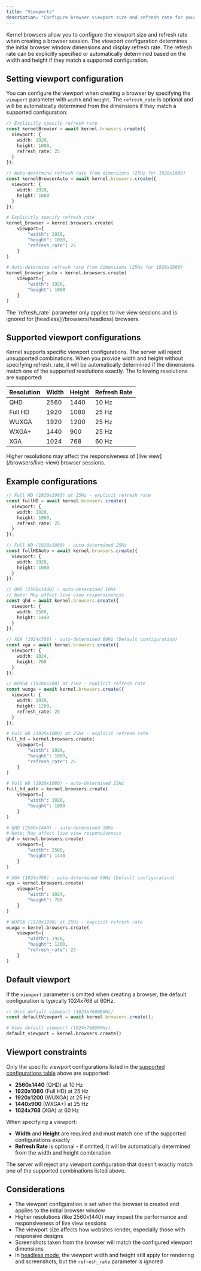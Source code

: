 ```yaml
---
title: "Viewports"
description: "Configure browser viewport size and refresh rate for your automations"
---
```


Kernel browsers allow you to configure the viewport size and refresh rate when creating a browser session. The viewport configuration determines the initial browser window dimensions and display refresh rate. The refresh rate can be explicitly specified or automatically determined based on the width and height if they match a supported configuration.

## Setting viewport configuration

You can configure the viewport when creating a browser by specifying the `viewport` parameter with `width` and `height`. The `refresh_rate` is optional and will be automatically determined from the dimensions if they match a supported configuration:

<CodeGroup>

```typescript Typescript/Javascript
// Explicitly specify refresh rate
const kernelBrowser = await kernel.browsers.create({
  viewport: {
    width: 1920,
    height: 1080,
    refresh_rate: 25
  }
});

// Auto-determine refresh rate from dimensions (25Hz for 1920x1080)
const kernelBrowserAuto = await kernel.browsers.create({
  viewport: {
    width: 1920,
    height: 1080
  }
});
```

```python Python
# Explicitly specify refresh rate
kernel_browser = kernel.browsers.create(
    viewport={
        "width": 1920,
        "height": 1080,
        "refresh_rate": 25
    }
)

# Auto-determine refresh rate from dimensions (25Hz for 1920x1080)
kernel_browser_auto = kernel.browsers.create(
    viewport={
        "width": 1920,
        "height": 1080
    }
)
```

</CodeGroup>

<Note>
The `refresh_rate` parameter only applies to live view sessions and is ignored for [headless](/browsers/headless) browsers.
</Note>

## Supported viewport configurations

Kernel supports specific viewport configurations. The server will reject unsupported combinations. When you provide width and height without specifying refresh_rate, it will be automatically determined if the dimensions match one of the supported resolutions exactly. The following resolutions are supported:

| Resolution | Width | Height | Refresh Rate |
|------------|-------|--------|--------------|
| QHD | 2560 | 1440 | 10 Hz |
| Full HD | 1920 | 1080 | 25 Hz |
| WUXGA | 1920 | 1200 | 25 Hz |
| WXGA+ | 1440 | 900 | 25 Hz |
| XGA | 1024 | 768 | 60 Hz |

<Warning>
Higher resolutions may affect the responsiveness of [live view](/browsers/live-view) browser sessions.
</Warning>

## Example configurations

<CodeGroup>

```typescript Typescript/Javascript
// Full HD (1920x1080) at 25Hz - explicit refresh rate
const fullHD = await kernel.browsers.create({
  viewport: {
    width: 1920,
    height: 1080,
    refresh_rate: 25
  }
});

// Full HD (1920x1080) - auto-determined 25Hz
const fullHDAuto = await kernel.browsers.create({
  viewport: {
    width: 1920,
    height: 1080
  }
});

// QHD (2560x1440) - auto-determined 10Hz
// Note: May affect live view responsiveness
const qhd = await kernel.browsers.create({
  viewport: {
    width: 2560,
    height: 1440
  }
});

// XGA (1024x768) - auto-determined 60Hz (Default configuration)
const xga = await kernel.browsers.create({
  viewport: {
    width: 1024,
    height: 768
  }
});

// WUXGA (1920x1200) at 25Hz - explicit refresh rate
const wuxga = await kernel.browsers.create({
  viewport: {
    width: 1920,
    height: 1200,
    refresh_rate: 25
  }
});
```

```python Python
# Full HD (1920x1080) at 25Hz - explicit refresh rate
full_hd = kernel.browsers.create(
    viewport={
        "width": 1920,
        "height": 1080,
        "refresh_rate": 25
    }
)

# Full HD (1920x1080) - auto-determined 25Hz
full_hd_auto = kernel.browsers.create(
    viewport={
        "width": 1920,
        "height": 1080
    }
)

# QHD (2560x1440) - auto-determined 10Hz
# Note: May affect live view responsiveness
qhd = kernel.browsers.create(
    viewport={
        "width": 2560,
        "height": 1440
    }
)

# XGA (1024x768) - auto-determined 60Hz (Default configuration)
xga = kernel.browsers.create(
    viewport={
        "width": 1024,
        "height": 768
    }
)

# WUXGA (1920x1200) at 25Hz - explicit refresh rate
wuxga = kernel.browsers.create(
    viewport={
        "width": 1920,
        "height": 1200,
        "refresh_rate": 25
    }
)
```

</CodeGroup>

## Default viewport

If the `viewport` parameter is omitted when creating a browser, the default configuration is typically 1024x768 at 60Hz.

<CodeGroup>

```typescript Typescript/Javascript
// Uses default viewport (1024x768@60Hz)
const defaultViewport = await kernel.browsers.create();
```

```python Python
# Uses default viewport (1024x768@60Hz)
default_viewport = kernel.browsers.create()
```

</CodeGroup>

## Viewport constraints

Only the specific viewport configurations listed in the [supported configurations table](#supported-viewport-configurations) above are supported:
- **2560x1440** (QHD) at 10 Hz
- **1920x1080** (Full HD) at 25 Hz
- **1920x1200** (WUXGA) at 25 Hz
- **1440x900** (WXGA+) at 25 Hz
- **1024x768** (XGA) at 60 Hz

When specifying a viewport:
- **Width** and **Height** are required and must match one of the supported configurations exactly
- **Refresh Rate** is optional - if omitted, it will be automatically determined from the width and height combination

<Warning>
The server will reject any viewport configuration that doesn't exactly match one of the supported combinations listed above.
</Warning>

## Considerations

- The viewport configuration is set when the browser is created and applies to the initial browser window
- Higher resolutions (like 2560x1440) may impact the performance and responsiveness of live view sessions
- The viewport size affects how websites render, especially those with responsive designs
- Screenshots taken from the browser will match the configured viewport dimensions
- In [headless mode](/browsers/headless), the viewport width and height still apply for rendering and screenshots, but the `refresh_rate` parameter is ignored
